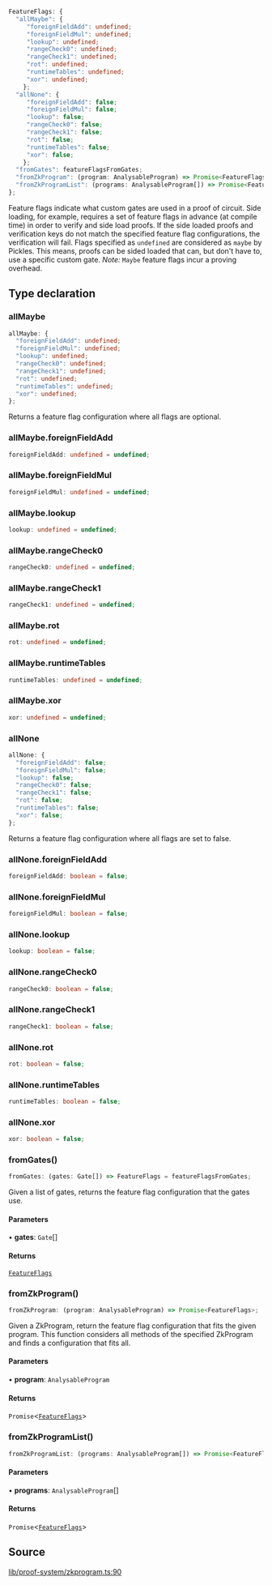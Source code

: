```ts
FeatureFlags: {
  "allMaybe": {
     "foreignFieldAdd": undefined;
     "foreignFieldMul": undefined;
     "lookup": undefined;
     "rangeCheck0": undefined;
     "rangeCheck1": undefined;
     "rot": undefined;
     "runtimeTables": undefined;
     "xor": undefined;
    };
  "allNone": {
     "foreignFieldAdd": false;
     "foreignFieldMul": false;
     "lookup": false;
     "rangeCheck0": false;
     "rangeCheck1": false;
     "rot": false;
     "runtimeTables": false;
     "xor": false;
    };
  "fromGates": featureFlagsFromGates;
  "fromZkProgram": (program: AnalysableProgram) => Promise<FeatureFlags>;
  "fromZkProgramList": (programs: AnalysableProgram[]) => Promise<FeatureFlags>;
};
```

Feature flags indicate what custom gates are used in a proof of circuit.
Side loading, for example, requires a set of feature flags in advance (at compile time) in order to verify and side load proofs.
If the side loaded proofs and verification keys do not match the specified feature flag configurations, the verification will fail.
Flags specified as `undefined` are considered as `maybe` by Pickles. This means, proofs can be sided loaded that can, but don't have to, use a specific custom gate.
_Note:_ `Maybe` feature flags incur a proving overhead.

## Type declaration

### allMaybe

```ts
allMaybe: {
  "foreignFieldAdd": undefined;
  "foreignFieldMul": undefined;
  "lookup": undefined;
  "rangeCheck0": undefined;
  "rangeCheck1": undefined;
  "rot": undefined;
  "runtimeTables": undefined;
  "xor": undefined;
};
```

Returns a feature flag configuration where all flags are optional.

### allMaybe.foreignFieldAdd

```ts
foreignFieldAdd: undefined = undefined;
```

### allMaybe.foreignFieldMul

```ts
foreignFieldMul: undefined = undefined;
```

### allMaybe.lookup

```ts
lookup: undefined = undefined;
```

### allMaybe.rangeCheck0

```ts
rangeCheck0: undefined = undefined;
```

### allMaybe.rangeCheck1

```ts
rangeCheck1: undefined = undefined;
```

### allMaybe.rot

```ts
rot: undefined = undefined;
```

### allMaybe.runtimeTables

```ts
runtimeTables: undefined = undefined;
```

### allMaybe.xor

```ts
xor: undefined = undefined;
```

### allNone

```ts
allNone: {
  "foreignFieldAdd": false;
  "foreignFieldMul": false;
  "lookup": false;
  "rangeCheck0": false;
  "rangeCheck1": false;
  "rot": false;
  "runtimeTables": false;
  "xor": false;
};
```

Returns a feature flag configuration where all flags are set to false.

### allNone.foreignFieldAdd

```ts
foreignFieldAdd: boolean = false;
```

### allNone.foreignFieldMul

```ts
foreignFieldMul: boolean = false;
```

### allNone.lookup

```ts
lookup: boolean = false;
```

### allNone.rangeCheck0

```ts
rangeCheck0: boolean = false;
```

### allNone.rangeCheck1

```ts
rangeCheck1: boolean = false;
```

### allNone.rot

```ts
rot: boolean = false;
```

### allNone.runtimeTables

```ts
runtimeTables: boolean = false;
```

### allNone.xor

```ts
xor: boolean = false;
```

### fromGates()

```ts
fromGates: (gates: Gate[]) => FeatureFlags = featureFlagsFromGates;
```

Given a list of gates, returns the feature flag configuration that the gates use.

#### Parameters

• **gates**: `Gate`[]

#### Returns

[`FeatureFlags`](../type-aliases/FeatureFlags.mdx)

### fromZkProgram()

```ts
fromZkProgram: (program: AnalysableProgram) => Promise<FeatureFlags>;
```

Given a ZkProgram, return the feature flag configuration that fits the given program.
This function considers all methods of the specified ZkProgram and finds a configuration that fits all.

#### Parameters

• **program**: `AnalysableProgram`

#### Returns

`Promise`\<[`FeatureFlags`](../type-aliases/FeatureFlags.mdx)\>

### fromZkProgramList()

```ts
fromZkProgramList: (programs: AnalysableProgram[]) => Promise<FeatureFlags>;
```

#### Parameters

• **programs**: `AnalysableProgram`[]

#### Returns

`Promise`\<[`FeatureFlags`](../type-aliases/FeatureFlags.mdx)\>

## Source

[lib/proof-system/zkprogram.ts:90](https://github.com/o1-labs/o1js/blob/72b8e2c2b9aaba4b5c12257bdd63dfe2676a3d99/src/lib/proof-system/zkprogram.ts#L90)
